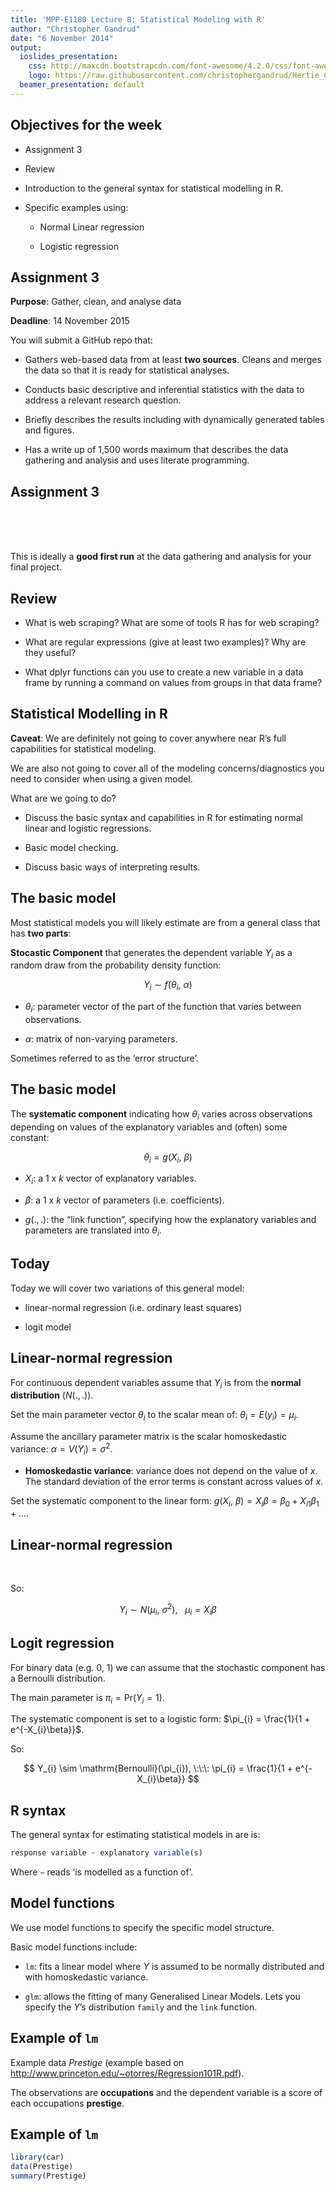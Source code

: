 ```yaml
---
title: 'MPP-E1180 Lecture 8: Statistical Modeling with R'
author: "Christopher Gandrud"
date: "6 November 2014"
output:
  ioslides_presentation:
    css: http://maxcdn.bootstrapcdn.com/font-awesome/4.2.0/css/font-awesome.min.css
    logo: https://raw.githubusercontent.com/christophergandrud/Hertie_Collab_Data_Science/master/img/HertieCollaborativeDataLogo_v1.png
  beamer_presentation: default
---
```


## <i class="fa fa-arrow-circle-o-up"></i> Objectives for the week

- Assignment 3

- Review

- Introduction to the general syntax for statistical modelling in R.

- Specific examples using:

    + Normal Linear regression

    + Logistic regression

## Assignment 3

**Purpose**: Gather, clean, and analyse data

**Deadline**: 14 November 2015

You will submit a GitHub repo that:

- Gathers web-based data from at least **two sources**. Cleans and merges the
data so that it is ready for statistical analyses.

- Conducts basic descriptive and inferential statistics with the data to address
a relevant research question.

- Briefly describes the results including with dynamically generated tables and
figures.

- Has a write up of 1,500 words maximum that describes the data gathering and analysis
and uses literate programming.

## Assignment 3

<br>
<br>
<br>

This is ideally a **good first run** at the data gathering and analysis for your
final project.

## Review

- What is web scraping? What are some of tools R has for web scraping?

- What are regular expressions (give at least two examples)? Why are they useful?

- What dplyr functions can you use to create a new variable in a data frame by
running a command on values from groups in that data frame?

## Statistical Modelling in R

**Caveat**: We are definitely not going to cover anywhere near R's full
capabilities for statistical modeling.

We are also not going to cover all of the modeling concerns/diagnostics you need
to consider when using a given model.

<i class="fa fa-question"></i> What are we going to do?

- Discuss the basic syntax and capabilities in R for estimating normal linear
and logistic regressions.

- Basic model checking.

- Discuss basic ways of interpreting results.

## The basic model

Most statistical models you will likely estimate are from a general class that
has **two parts**:

**Stocastic Component** that generates the dependent variable $Y_{i}$ as a
random draw from the probability density function:

$$
Y_{i} \sim f(\theta_{i},\: \alpha)
$$

- $\theta_{i}$: parameter vector of the part of the function that varies between observations.

- $\alpha$: matrix of non-varying parameters.

Sometimes referred to as the 'error structure'.

## The basic model

The **systematic component** indicating how $\theta_{i}$ varies across
observations depending on values of the explanatory variables and (often)
some constant:

$$
\theta_{i} = g(X_{i},\: \beta)
$$

- $X_{i}$: a $1\: \mathrm{x}\: k$ vector of explanatory variables.

- $\beta$: a $1\: \mathrm{x}\: k$ vector of parameters
(i.e. coefficients).

- $g(.,.)$: the "link function", specifying how the explanatory
variables and parameters are translated into $\theta_{i}$.

## Today

Today we will cover two variations of this general model:

- linear-normal regression (i.e. ordinary least squares)

- logit model

## Linear-normal regression

For continuous dependent variables assume that $Y_{i}$ is from the
 **normal distribution** ($N(.,.)$).

Set the main parameter vector $\theta_{i}$ to the scalar mean of: $\theta_{i} = E(y_{i})= \mu_{i}$.

Assume the ancillary parameter matrix is the scalar homoskedastic variance: $\alpha = V(Y_{i}) = \sigma^2$.

- **Homoskedastic variance**: variance does not depend on the value of $x$. The standard deviation of the error terms is constant across values of $x$.

Set the systematic component to the linear form:
$g(X_{i},\: \beta) = X_{i}\beta =  \beta_{0} + X_{i1}\beta_{1} + \ldots$.

## Linear-normal regression

<br>

So:

$$
Y_{i} \sim N(\mu_{i},\: \sigma^2), \:\:\: \mu_{i} = X_{i}\beta
$$

## Logit regression

For binary data (e.g. 0, 1) we can assume that the stochastic component has a
Bernoulli distribution.

The main parameter is $\pi_{i} = \mathrm{Pr}(Y_{i} = 1)$.

The systematic component is set to a logistic form:
$\pi_{i} = \frac{1}{1 + e^{-X_{i}\beta}}$.

So:

$$
Y_{i} \sim \mathrm{Bernoulli}(\pi_{i}), \:\:\: \pi_{i} = \frac{1}{1 + e^{-X_{i}\beta}}
$$

## R syntax

The general syntax for estimating statistical models in are is:


```r
response variable ~ explanatory variable(s)
```

Where `~` reads 'is modelled as a function of'.

## Model functions

We use model functions to specify the specific model structure.

Basic model functions include:

- `lm`: fits a linear model where $Y$ is assumed to be normally distributed 
and with homoskedastic variance.

- `glm`: allows the fitting of many Generalised Linear Models. Lets you specify 
the $Y$'s distribution `family` and the `link` function.

## Example of `lm` 

Example data *Prestige* (example based on 
<http://www.princeton.edu/~otorres/Regression101R.pdf>). 

The observations are **occupations** and the dependent variable is a score of 
each occupations **prestige**.

## Example of `lm`

```r
library(car)
data(Prestige)
summary(Prestige)
```

